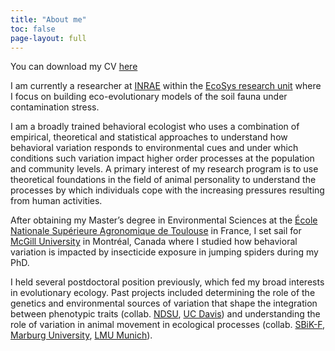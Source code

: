 ```yaml
---
title: "About me"
toc: false
page-layout: full
---
```


You can download my CV [here](rroyaute-cv-short-en.pdf)

I am currently a researcher at [INRAE](https://www.inrae.fr/) within the [EcoSys research unit](https://www6.versailles-grignon.inrae.fr/ecosys/Personnes/Personnel-Sol-Tox/Scientifiques-Sol-Tox/ROYAUTE-Raphael) where I focus on building eco-evolutionary models of the soil fauna under contamination stress.

I am a broadly trained behavioral ecologist who uses a combination of empirical, theoretical and statistical approaches to understand how behavioral variation responds to environmental cues and under which conditions such variation impact higher order processes at the population and community levels. A primary interest of my research program is to use theoretical foundations in the field of animal personality to understand the processes by which individuals cope with the increasing pressures resulting from human activities.

After obtaining my Master's degree in Environmental Sciences at the [École Nationale Supérieure Agronomique de Toulouse](https://www.ensat.fr/fr/index.html) in France, I set sail for [McGill University](https://www.mcgill.ca/nrs/academic-0/buddle) in Montréal, Canada where I studied how behavioral variation is impacted by insecticide exposure in jumping spiders during my PhD. 

I held several postdoctoral position previously, which fed my broad interests in evolutionary ecology. Past projects included determining the role of the genetics and environmental sources of variation that shape the integration between phenotypic traits (collab. [NDSU](https://www.neddochtermann.com/), [UC Davis](https://biology.ucdavis.edu/people/ann-hedrick)) and understanding the role of variation in animal movement in ecological processes (collab. [SBiK-F](https://www.senckenberg.de/en/institutes/sbik-f/movement-ecology-and-biodiversity-conservation/), [Marburg University](https://www.uni-marburg.de/en/fb19/natur40), [LMU Munich](https://www.behavioural-ecology.bio.lmu.de/)). 